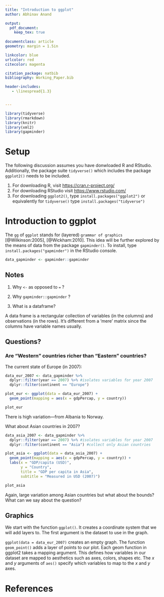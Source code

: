 ```yaml
---
title: "Introduction to ggplot"
author: Abhinav Anand

output: 
  pdf_document:
    keep_tex: true
  
documentclass: article
geometry: margin = 1.5in

linkcolor: blue
urlcolor: red
citecolor: magenta

citation_package: natbib
bibliography: Working_Paper.bib

header-includes:
   - \linespread{1.3}


---
```


```r

library(tidyverse)
library(rmarkdown)
library(knitr)
library(xml2)
library(gapminder)

```

# Setup

The following discussion assumes you have donwloaded R and RStudio. Additionally, the package suite
`tidyverse()` which includes the package `ggplot2()` needs to be included.

1. For downloading R, visit <https://cran.r-project.org/>
2. For downloading RStudio visit <https://www.rstudio.com/>
3. For downloading `ggplot2()`, type `install.packages("ggplot2")` or equivalently for `tidyverse()`
type `install.packages("tidyverse")`

# Introduction to ggplot

The `gg` of `ggplot` stands for (layered) ``grammar of graphics`` [@Wilkinson:2005], [@Wickham:2010]. 
This idea will be further explored by the means of data from the package `gapminder()`. To install, type `install.packages("gapminder")` in the RStudio console.

```r

data_gapminder <- gapminder::gapminder 

```

## Notes

1. Why `<-` as opposed to `=` ?

2. Why `gapminder::gapminder` ?

3. What is a dataframe?

A data frame is a rectangular collection of variables (in the columns) and observations (in the rows). It's different from a 'mere' matrix since the columns have variable names usually. 

## Questions?

### Are "Western" countries richer than "Eastern" countries?

The current state of Europe (in 2007):

```r

data_eur_2007 <- data_gapminder %>% 
  dplyr::filter(year == 2007) %>% #isolates variables for year 2007
  dplyr::filter(continent == "Europe") 

plot_eur <- ggplot(data = data_eur_2007) +
  geom_point(mapping = aes(x = gdpPercap, y = country)) 

plot_eur

```

There is high variation---from Albania to Norway. 

What about Asian countries in 2007?

```r

data_asia_2007 <- data_gapminder %>% 
  dplyr::filter(year == 2007) %>% #isolates variables for year 2007
  dplyr::filter(continent == "Asia") #collect only Asian countries

plot_asia <- ggplot(data = data_asia_2007) +
  geom_point(mapping = aes(x = gdpPercap, y = country)) +
  labs(x = "GDP/capita (USD)", 
       y = "Country",
       title = "GDP per capita in Asia",
       subtitle = "Measured in USD (2007)")

plot_asia

```

Again, large variation among Asian countries but what about the bounds? What can we say about the question?

## Graphics

We start with the function `ggplot()`. It creates a coordinate system that we will add layers to. The first argument is the dataset to use in the graph. 

`ggplot(data = data_eur_2007)` creates an empty graph. The function `geom_point()` adds a layer of points to our plot. Each geom function in ggplot2 takes a mapping argument. This defines how variables in our dataset are mapped to aesthetics such as axes, colors, shapes etc. The $x$ and $y$ arguments of `aes()` specify which variables to map to the $x$ and $y$ axes. 





# References